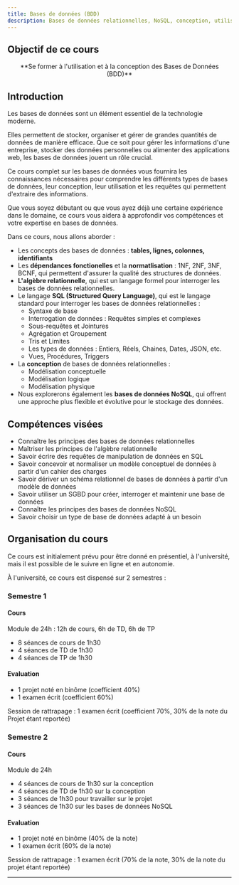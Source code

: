 ```yaml
---
title: Bases de données (BDD)
description: Bases de données relationnelles, NoSQL, conception, utilisation, requêtes, etc.
---
```


## Objectif de ce cours

<center>
**Se former à l'utilisation et à la conception des Bases de Données (BDD)**
</center>

## Introduction

Les bases de données sont un élément essentiel de la technologie moderne. 

Elles permettent de stocker, organiser et gérer de grandes quantités de données de manière efficace. Que ce soit pour gérer les informations d'une entreprise, stocker des données personnelles ou alimenter des applications web, les bases de données jouent un rôle crucial.

Ce cours complet sur les bases de données vous fournira les connaissances nécessaires pour comprendre les différents types de bases de données, leur conception, leur utilisation et les requêtes qui permettent d'extraire des informations. 

Que vous soyez débutant ou que vous ayez déjà une certaine expérience dans le domaine, ce cours vous aidera à approfondir vos compétences et votre expertise en bases de données.

Dans ce cours, nous allons aborder :

- Les concepts des bases de données : **tables, lignes, colonnes, identifiants**
- Les **dépendances fonctionelles** et la **normatlisation** : 1NF, 2NF, 3NF, BCNF, qui permettent d'assurer la qualité des structures de données.
- **L'algèbre relationnelle**, qui est un langage formel pour interroger les bases de données relationnelles.
- Le langage **SQL (Structured Query Language)**, qui est le langage standard pour interroger les bases de données relationnelles :
	- Syntaxe de base
	- Interrogation de données : Requêtes simples et complexes
	- Sous-requêtes et Jointures
	- Agrégation et Groupement
	- Tris et Limites
	- Les types de données : Entiers, Réels, Chaines, Dates, JSON, etc.
	- Vues, Procédures, Triggers
- La **conception** de bases de données relationnelles : 
	- Modélisation conceptuelle
	- Modélisation logique
	- Modélisation physique
-  Nous explorerons également les **bases de données NoSQL**, qui offrent une approche plus flexible et évolutive pour le stockage des données.


## Compétences visées

* Connaître les principes des bases de données relationnelles
* Maîtriser les principes de l'algèbre relationnelle
* Savoir écrire des requêtes de manipulation de données en SQL
* Savoir concevoir et normaliser un modèle conceptuel de données à partir d'un cahier des charges
* Savoir dériver un schéma relationnel de bases de données à partir d'un modèle de données
* Savoir utiliser un SGBD pour créer, interroger et maintenir une base de données
* Connaître les principes des bases de données NoSQL
* Savoir choisir un type de base de données adapté à un besoin

## Organisation du cours

Ce cours est initialement prévu pour être donné en présentiel, à l'université, mais il est possible de le suivre en ligne et en autonomie.

À l'université, ce cours est dispensé sur 2 semestres :

### Semestre 1

#### Cours

Module de 24h : 12h de cours, 6h de TD, 6h de TP

* 8 séances de cours de 1h30
* 4 séances de TD de 1h30
* 4 séances de TP de 1h30

#### Evaluation

* 1 projet noté en binôme (coefficient 40%)
* 1 examen écrit (coefficient 60%)

Session de rattrapage : 1 examen écrit (coefficient 70%, 30% de la note du Projet étant reportée)

### Semestre 2

#### Cours

Module de 24h

* 4 séances de cours de 1h30 sur la conception
* 4 séances de TD de 1h30 sur la conception
* 3 séances de 1h30 pour travailler sur le projet
* 3 séances de 1h30 sur les bases de données NoSQL

#### Evaluation

* 1 projet noté en binôme (40% de la note)
* 1 examen écrit (60% de la note)

Session de rattrapage : 1 examen écrit (70% de la note, 30% de la note du projet étant reportée)

---


<LinkCard
  title="Accéder au cours"
  description="Avec une première introduction aux concepts de base de données."
  href="/01-concepts/01-introduction/"
/>
